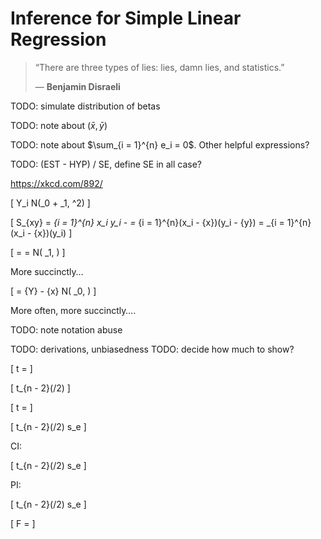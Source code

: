 # Inference for Simple Linear Regression

> "There are three types of lies: lies, damn lies, and statistics."
>
> --- **Benjamin Disraeli**

TODO: simulate distribution of betas

TODO: note about $(\bar{x}, \bar{y})$

TODO: note about $\sum_{i = 1}^{n} e_i = 0$. Other helpful expressions?

TODO: (EST - HYP) / SE, define SE in all case?

[https://xkcd.com/892/](https://www.google.com/#q=892%3A+Null+Hypothesis)

\[
Y_i \sim N(\beta_0 + \beta_1, \sigma^2)
\]

\[
S_{xy} = \sum_{i = 1}^{n} x_i y_i - \frac{(\sum_{i = 1}^{n} x_i)(\sum_{i = 1}^{n} y_i)}{n}  = \sum_{i = 1}^{n}(x_i - \bar{x})(y_i - \bar{y})
= \sum_{i = 1}^{n}(x_i - \bar{x})(y_i)
\]

\[
\hat{\beta_1} = \frac{S_{xy}}{S_xx} = \frac{\sum_{i = 1}^{n}(x_i - \bar{x})(Y_i)}{\sum_{i = 1}^{n}(x_i - \bar{x})^2} \sim N\left(  \beta_1, \frac{\sigma^2}{\sum_{i = 1}^{n}(x_i - \bar{x})^2} \right)
\]

More succinctly...

\[
\hat{\beta_0} = \bar{Y} - \hat{\beta_1}\bar{x} \sim N\left(  \beta_0, \frac{\sigma^2 \sum_{i = 1}^{n}x_i^2}{n \sum_{i = 1}^{n}(x_i - \bar{x})^2} \right)
\]

More often, more succinctly....


TODO: note notation abuse

TODO: derivations, unbiasedness
TODO: decide how much to show?






\[
t = \frac{\hat{\beta_1}-\beta_{10}}{s_e / \sqrt{S_{xx}}}
\]


\[
\hat{\beta_1} \pm t_{n - 2}(\alpha/2) \frac{s_e}{\sqrt{S_{xx}}}
\]



\[
t = \frac{\hat{\beta_0}-\beta_{00}}{s_e\sqrt{\frac{1}{n} + \frac{\bar{x}^2}{S_{xx}}}}
\]

\[
\hat{\beta_0} \pm t_{n - 2}(\alpha/2) s_e\sqrt{\frac{1}{n}+\frac{\bar{x}^2}{S_{xx}}}
\]

CI:

\[
\hat{y} \pm t_{n - 2}(\alpha/2)  s_e\sqrt{\frac{1}{n}+\frac{(x-\bar{x})^2}{S_{xx}}}
\]

PI:

\[
\hat{y} \pm t_{n - 2}(\alpha/2) \cdot s_e\sqrt{1 + \frac{1}{n}+\frac{(x-\bar{x})^2}{S_{xx}}}
\]







\[
F = 
\]